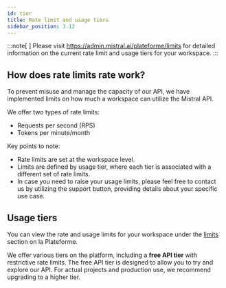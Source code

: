 ```yaml
---
id: tier
title: Rate limit and usage tiers
sidebar_position: 3.12
---
```


:::note[ ]
Please visit https://admin.mistral.ai/plateforme/limits for detailed information on the current rate limit and usage tiers for your workspace. 
:::

## How does rate limits rate work? 

To prevent misuse and manage the capacity of our API, we have implemented limits on how much a workspace can utilize the Mistral API.

We offer two types of rate limits:

- Requests per second (RPS)
- Tokens per minute/month

Key points to note:

- Rate limits are set at the workspace level.
- Limits are defined by usage tier, where each tier is associated with a different set of rate limits.
- In case you need to raise your usage limits, please feel free to contact us by utilizing the support button, providing details about your specific use case.

## Usage tiers 

You can view the rate and usage limits for your workspace under the [limits](https://admin.mistral.ai/plateforme/limits) section on la Plateforme.

We offer various tiers on the platform, including a **free API tier** with restrictive rate limits. The free API tier is designed to allow you to try and explore our API. For actual projects and production use, we recommend upgrading to a higher tier.

